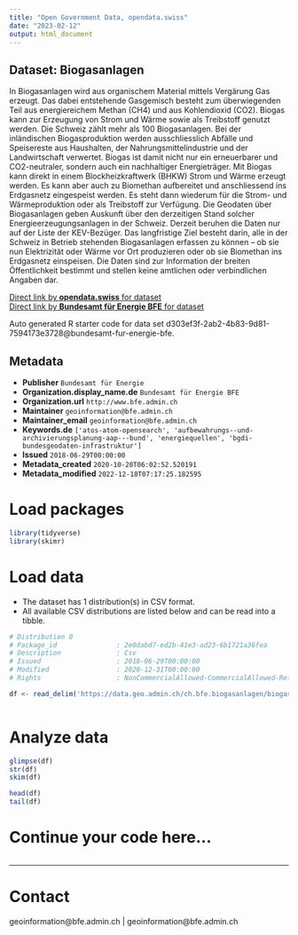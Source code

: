 ```yaml
---
title: "Open Government Data, opendata.swiss"
date: "2023-02-12"
output: html_document
---
```


## Dataset: Biogasanlagen

In Biogasanlagen wird aus organischem Material mittels Vergärung Gas erzeugt. Das dabei entstehende Gasgemisch besteht zum überwiegenden Teil aus energiereichem Methan (CH4) und aus Kohlendioxid (CO2). Biogas kann zur Erzeugung von Strom und Wärme sowie als Treibstoff genutzt werden. Die Schweiz zählt mehr als 100 Biogasanlagen. Bei der inländischen Biogasproduktion werden ausschliesslich Abfälle und Speisereste aus Haushalten, der Nahrungsmittelindustrie und der Landwirtschaft verwertet. Biogas ist damit nicht nur ein erneuerbarer und CO2-neutraler, sondern auch ein nachhaltiger Energieträger. Mit Biogas kann direkt in einem Blockheizkraftwerk (BHKW) Strom und Wärme erzeugt werden. Es kann aber auch zu Biomethan aufbereitet und anschliessend ins Erdgasnetz eingespeist werden. Es steht dann wiederum für die Strom- und Wärmeproduktion oder als Treibstoff zur Verfügung. Die Geodaten über Biogasanlagen geben Auskunft über den derzeitigen Stand solcher Energieerzeugungsanlagen in der Schweiz. Derzeit beruhen die Daten nur auf der Liste der KEV-Bezüger. Das langfristige Ziel besteht darin, alle in der Schweiz in Betrieb stehenden Biogasanlagen erfassen zu können – ob sie nun Elektrizität oder Wärme vor Ort produzieren oder ob sie Biomethan ins Erdgasnetz einspeisen. Die Daten sind zur Information der breiten Öffentlichkeit bestimmt und stellen keine amtlichen oder verbindlichen Angaben dar.

[Direct link by **opendata.swiss** for dataset](https://opendata.swiss/de/dataset/biogasanlagen)<br>
[Direct link by **Bundesamt für Energie BFE** for dataset](https://www.bfe.admin.ch/biogasanlagen)

Auto generated R starter code for data set d303ef3f-2ab2-4b83-9d81-7594173e3728@bundesamt-fur-energie-bfe.

## Metadata

- **Publisher** `Bundesamt für Energie`
- **Organization.display_name.de** `Bundesamt für Energie BFE`
- **Organization.url** `http://www.bfe.admin.ch`
- **Maintainer** `geoinformation@bfe.admin.ch`
- **Maintainer_email** `geoinformation@bfe.admin.ch`
- **Keywords.de** `['atos-atom-opensearch', 'aufbewahrungs--und-archivierungsplanung-aap---bund', 'energiequellen', 'bgdi-bundesgeodaten-infrastruktur']`
- **Issued** `2018-06-29T00:00:00`
- **Metadata_created** `2020-10-20T06:02:52.520191`
- **Metadata_modified** `2022-12-18T07:17:25.182595`


# Load packages

```r

library(tidyverse)
library(skimr)

```

# Load data

-   The dataset has 1 distribution(s) in CSV format.
-   All available CSV distributions are listed below and can be read into a tibble.

```r

# Distribution 0
# Package_id               : 2e0dabd7-ed2b-41e3-ad23-6b1721a36fea
# Description              : Csv
# Issued                   : 2018-06-29T00:00:00
# Modified                 : 2020-12-31T00:00:00
# Rights                   : NonCommercialAllowed-CommercialAllowed-ReferenceRequired

df <- read_delim('https://data.geo.admin.ch/ch.bfe.biogasanlagen/biogasanlagen/biogasanlagen_2056.csv.zip')



```

# Analyze data

```r

glimpse(df)
str(df)
skim(df)

head(df)
tail(df)

```

# Continue your code here...

```r

```

------------------------------------------------------------------------

# Contact

geoinformation@bfe.admin.ch | geoinformation@bfe.admin.ch
